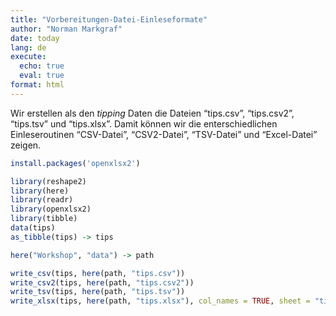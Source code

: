 ```yaml
---
title: "Vorbereitungen-Datei-Einleseformate"
author: "Norman Markgraf"
date: today
lang: de
execute:
  echo: true
  eval: true
format: html
---
```


Wir erstellen als den *tipping* Daten die Dateien "tips.csv", "tips.csv2", "tips.tsv"
und "tips.xlsx". 
Damit können wir die enterschiedlichen Einleseroutinen "CSV-Datei", "CSV2-Datei", "TSV-Datei" und "Excel-Datei" zeigen.

```r
install.packages('openxlsx2')
```

```r
library(reshape2)
library(here)
library(readr)
library(openxlsx2)
library(tibble)
data(tips)
as_tibble(tips) -> tips

here("Workshop", "data") -> path

write_csv(tips, here(path, "tips.csv"))
write_csv2(tips, here(path, "tips.csv2"))
write_tsv(tips, here(path, "tips.tsv"))
write_xlsx(tips, here(path, "tips.xlsx"), col_names = TRUE, sheet = "tips")
```


